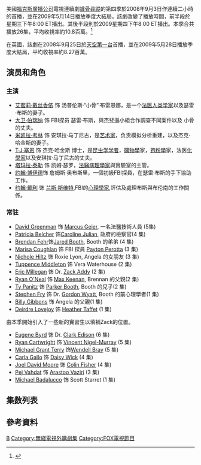 {{noteTA
|T=zh-hans:识骨寻踪 (第四季); zh-tw:尋骨線索 (第四季); zh-hk:欲骨查 (Ⅳ);
|1=zh-hans:识骨寻踪; zh-tw:尋骨線索; zh-hk:欲骨查;
}}

{{Infobox television season
 |season_name = 《识骨寻踪》第四季
 |eng_name = {{lang|en|''Bones'' (Season 4)}}
 |image = 
 |caption = 第四季 DVD 封面
 |bgcolour = #26466D
 |fgcolour = #ffffff
 |region_1 = {{Start date|2009|10|6}}
 |region_2 = {{Start date|2009|10|26}}
 |region_4 = {{Start date|2009|10|27}}
 |region_A = {{Start date|2009|10|6}}
 |country = 美國
 |network = [[福克斯廣播公司|福克斯廣播公司]]
 |first_aired = {{Start date|2008|9|3}}
 |last_aired = {{End date|2009|5|14}}
 |num_episodes = 26
 |prev_season = [[识骨寻踪_(第三季)|第三季]]
 |next_season = [[识骨寻踪_(第五季)|第五季]]
 |episode_list = [[识骨寻踪集数列表|识骨寻踪集数列表]]
}}

<onlyinclude>美國[[福克斯廣播公司|福克斯廣播公司]]電視連續劇[[識骨尋蹤|識骨尋蹤]]的第四季於2008年9月3日作連續二小時的首播，並在2009年5月14日播放季度大結局。該劇改變了播放時間，前半段於星期三下午8:00 ET播出。其後半段則於2009星期四下午8:00 ET播出。本季合共播放26集，平均收視率約10.8百萬。<ref>{{cite web |url=http://www.abcmedianet.com/web/dnr/dispDNR.aspx?id=052709_07 |title=Season Rankings (Through 5/24) |work=ABC Medianet |date=May 27, 2009 |accessdate=April 4, 2010 |archive-date=2009-08-11 |archive-url=https://www.webcitation.org/5iwEcAyP4?url=http://www.abcmedianet.com/web/dnr/dispDNR.aspx?id=052709_07 |dead-url=no }}</ref>

在英國，該劇在2008年9月25日於[[天空第一台|天空第一台]]首播，並在2009年5月28日播放季度大結局，平均收視率約8.27百萬。</onlyinclude>

== 演员和角色 ==

=== 主演 ===
*[[艾蜜莉·戴丝香侬|艾蜜莉·戴丝香侬]] 饰 汤普伦斯·“小骨”·布雷恩娜，是一个[[法医人类学|法医人类学家]]以及瑟雷·布斯的妻子。
*[[大卫·伯瑞纳|大卫·伯瑞纳]] 饰 FBI探员 瑟雷·布斯，與杰斐遜小組合作調查不同案件以及 小骨 的丈夫。
*[[米凯拉·考林|米凯拉·考林]] 饰 安琪拉·马丁尼古，是[[艺术家|艺术家]]，负责模拟分析重建，以及杰克·哈金斯的妻子。
*[[T·J·塞恩|T·J·塞恩]] 饰 杰克·哈金斯 博士，是[[昆虫学|昆虫学学者]]，[[礦物學|礦物學]]家，[[孢粉學|孢粉學]]家，法医[[化學家|化學家]]以及安琪拉·马丁尼古的丈夫。
*[[塔玛拉·泰勒|塔玛拉·泰勒]] 饰 凯姆·瑟罗，[[法醫病理學|法醫病理學家]]與實驗室的主管。
*[[約翰·博伊德|約翰·博伊德]]饰 詹姆斯·奥布斯里，一個初級FBI探員，在瑟雷·布斯的手下協助工作。
*[[约翰·戴利|约翰·戴利]] 饰 [[兰斯·斯维特|兰斯·斯维特]],FBI的[[心理學家|心理學家]],評估及處理布斯與布伦南的工作關係。

=== 常驻 ===
*[[David_Greenman|David Greenman]] 饰 [[List_of_Bones_characters#Marcus_Geier|Marcus Geier]], 一名法醫技術人員 (5集)
*[[Patricia_Belcher|Patricia Belcher]] 饰[[List_of_Bones_characters#Caroline_Julian|Caroline Julian]], 政府的檢察官(4 集)
*[[Brendan_Fehr|Brendan Fehr]]饰[[List_of_Bones_characters#Jared_Booth|Jared Booth]], Booth 的弟弟 (4 集)
*[[Marisa_Coughlan|Marisa Coughlan]] 饰 FBI 探員 [[List_of_Bones_characters#Payton_Perotta|Payton Perotta]] (3 集)
*[[Nichole_Hiltz|Nichole Hiltz]] 饰 Roxie Lyon, Angela 的女朋友 (3 集)
*[[Tuppence_Middleton|Tuppence Middleton]] 饰 Vera Waterhouse (2 集)
*[[Eric_Millegan|Eric Millegan]] 饰 Dr. [[Zack_Addy|Zack Addy]] (2 集)
*[[Ryan_O'Neal|Ryan O'Neal]] 饰 [[List_of_Bones_characters#Matthew_Brennan_/_Max_Keenan|Max Keenan]], Brennan 的父親(2 集)
*[[Ty_Panitz|Ty Panitz]] 饰 [[List_of_Bones_characters#Parker_Booth|Parker Booth]], Booth 的兒子(2 集)
*[[Stephen_Fry|Stephen Fry]] 饰 Dr. [[List_of_Bones_characters#Gordon_Wyatt|Gordon Wyatt]], Booth 的前心理學者(1 集)
*[[Billy_Gibbons|Billy Gibbons]] 饰 Angela 的父親(1 集)
*[[Deirdre_Lovejoy|Deirdre Lovejoy]] 饰 [[List_of_Bones_characters#The_Grave_Digger|Heather Taffet]] (1 集)

由本季開始引入了一些新的實習生以填補Zack的位置。
*[[Eugene_Byrd|Eugene Byrd]] 饰 Dr. [[List_of_Bones_characters#Clark_Edison|Clark Edison]] (6 集)
*[[Ryan_Cartwright|Ryan Cartwright]] 饰 [[List_of_Bones_characters#Vincent_Nigel-Murray|Vincent Nigel-Murray]] (5 集)
*[[Michael_Grant_Terry|Michael Grant Terry]] 饰[[List_of_Bones_characters#Wendell_Bray|Wendell Bray]] (5 集)
*[[Carla_Gallo|Carla Gallo]] 饰 [[List_of_Bones_characters#Daisy_Wick|Daisy Wick]] (4 集)
*[[Joel_David_Moore|Joel David Moore]] 饰 [[List_of_Bones_characters#Colin_Fisher|Colin Fisher]] (4 集)
*[[Pej_Vahdat|Pej Vahdat]] 饰 [[List_of_Bones_characters#Arastoo_Vaziri|Arastoo Vaziri]] (3 集)
*[[Michael_Badalucco|Michael Badalucco]] 饰 Scott Starret (1 集)



== 集数列表 ==
== 參考資料 ==


{{识骨寻踪}}

[[Category:美國電視劇各集列表|B]]
[[Category:無綫電視外購劇集|Category:無綫電視外購劇集]]
[[Category:FOX電視節目|Category:FOX電視節目]]